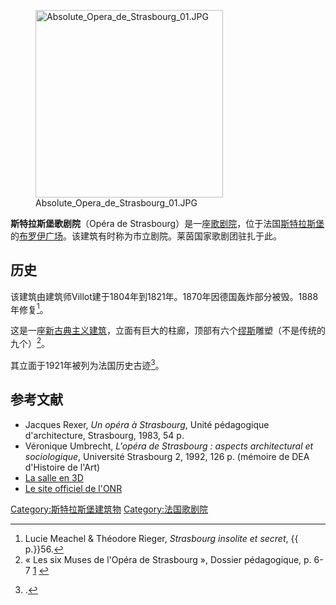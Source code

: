 [[File:Absolute_Opera_de_Strasbourg_01.JPG|300px]]

'''斯特拉斯堡歌剧院'''（Opéra de Strasbourg）是一座[[歌剧院|歌剧院]]，位于法国[[斯特拉斯堡|斯特拉斯堡]]的[[布罗伊广场|布罗伊广场]]。该建筑有时称为市立剧院。莱茵国家歌剧团驻扎于此。 

==历史==
该建筑由建筑师Villot建于1804年到1821年。1870年因德国轰炸部分被毁。1888年修复<ref>Lucie Meachel & Théodore Rieger, ''Strasbourg insolite et secret'', {{ p.}}56.</ref>。 

这是一座[[新古典主义建筑|新古典主义建筑]]，立面有巨大的柱廊，顶部有六个[[缪斯|缪斯]]雕塑（不是传统的九个）<ref>« Les six Muses de l'Opéra de Strasbourg », Dossier pédagogique, p. 6-7 [http://www.operanationaldurhin.eu/medias/File/_uploaded_files/dossiers%20pedagogiques%20def/Les%20Muses%20ONR.pdf?PHPSESSID=e69d79c2c63a9a28633132d12f61c620] {{Wayback|url=http://www.operanationaldurhin.eu/medias/File/_uploaded_files/dossiers%20pedagogiques%20def/Les%20Muses%20ONR.pdf?PHPSESSID=e69d79c2c63a9a28633132d12f61c620 |date=20160304191248 }}</ref>。

其立面于1921年被列为法国历史古迹<ref>{{Mérimée|PA00085193}}.</ref>。

== 参考文献 ==
*Jacques Rexer, ''Un opéra à Strasbourg'', Unité pédagogique d'architecture, Strasbourg, 1983, 54 p. 
*Véronique Umbrecht, ''L'opéra de Strasbourg : aspects architectural et sociologique'', Université Strasbourg 2, 1992, 126 p. (mémoire de DEA d'Histoire de l'Art)
* [http://www.juste-pour-voir.net/200809161038ONR/SphenoOdR.html?FLASH&116&Salle%20de%20Strasbourg La salle en 3D]{{dead link|date=2018年3月 |bot=InternetArchiveBot |fix-attempted=yes }}
* [http://www.opera-national-du-rhin.com Le site officiel de l'ONR] {{Wayback|url=http://www.opera-national-du-rhin.com/ |date=20080705233147 }}
<references />

{{DEFAULTSORT:Strasbourg, Opera}}
[[Category:斯特拉斯堡建筑物|Category:斯特拉斯堡建筑物]]
[[Category:法国歌剧院|Category:法国歌剧院]]